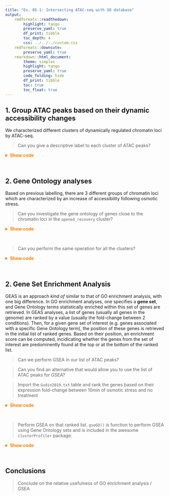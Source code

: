```yaml
---
title: "Ex. 05-1: Intersecting ATAC-seq with GO database"
output: 
    rmdformats::readthedown: 
        highlight: tango
        preserve_yaml: true
        df_print: tibble
        toc_depth: 4
        css: ../../../custom.css
    rmdformats::downcute: 
        preserve_yaml: true
    rmarkdown::html_document: 
        theme: simplex
        highlight: tango
        preserve_yaml: true
        code_folding: hide
        df_print: tibble
        toc: true
        toc_float: true
---
```


## 1. Group ATAC peaks based on their dynamic accessibility changes

We characterized different clusters of dynamically regulated chromatin loci by ATAC-seq. 

> Can you give a descriptive label to each cluster of ATAC peaks? 

<details><summary style='color: #ff7f00; font-weight: bold'>Show code</summary><p>
Given the patterns of varying chromatin accessibility in each peak cluster (see figure), 
we can merge and label clusters as follows: 

![](.img/2020-12-29-18-55-23.png)

```r
library(tidyverse) 
ATAC_peaks <- readRDS("Share/day04/ATAC_peaks_with_clusters.rds")
table(ATAC_peaks$cluster)
cluster_names <- factor(c(
    "0" = "non-DA",
    "1" = "closed_short-term-recovery",
    "2" = "closed_long-term-recovery",
    "3" = "closed_long-term-recovery",
    "4" = "closed_no-recovery",
    "5" = "opened_rapid-response",
    "6" = "opened_no-recovery",
    "7" = "opened_recovery",
    "8" = "opened_recovery"
), levels = c(
    "opened_rapid-response", "opened_recovery", "opened_no-recovery", 
    "closed_short-term-recovery", "closed_long-term-recovery", "closed_no-recovery",
    "non-DA")
)
ATAC_peaks$annot <- cluster_names[as.character(ATAC_peaks$cluster)]
saveRDS(ATAC_peaks, 'ATAC_peaks_with_annots.rds')
#
norm_rlogs <- mcols(ATAC_peaks)[, grepl('rlog_', colnames(mcols(ATAC_peaks)))] %>% 
    apply(1, function(row) {row - mean(row)}) %>% 
    t() %>% 
    as_tibble() %>% 
    mutate(locus = factor(ATAC_peaks$peakID)) %>% 
    mutate(cluster = factor(ATAC_peaks$annot)) %>%
    gather('timepoint', 'mean_centered_rlog', -locus, -cluster) %>% 
    group_by(cluster) %>% 
    mutate(timepoint = gsub('rlog_', '', timepoint))
p <- ggplot(norm_rlogs, aes(x = timepoint, y = mean_centered_rlog, fill = cluster, group = locus, col = cluster)) + 
    geom_line() + 
    theme_bw() + 
    facet_wrap(~cluster)
p
```
</p></details><br>

## 2. Gene Ontology analyses 

Based on previous labelling, there are 3 different groups of chromatin loci which are characterized by 
an increase of accessibility following osmotic stress. 

> Can you investigate the gene ontology of genes close to the chromatin loci in the `opened_recovery` cluster? 

<details><summary style='color: #ff7f00; font-weight: bold'>Show code</summary><p>
```r
clusters_TSSs <- lapply(
    levels(ATAC_peaks$annot), 
    function(annot) {
        unique(ATAC_peaks$associated_gene[ATAC_peaks$annot == annot])
    }
) %>% setNames(levels(ATAC_peaks$annot))
lengths(clusters_TSSs)
go_opened_recovery <- gprofiler2::gost(clusters_TSSs[["opened_recovery"]], organism = 'scerevisiae')
go_opened_recovery$result
```
</p></details><br>

> Can you perform the same operation for all the clusters? 

<details><summary style='color: #ff7f00; font-weight: bold'>Show code</summary><p>
```r
go_clusters <- lapply(
    levels(ATAC_peaks$annot), 
    function(annot) {
        go_results <- gprofiler2::gost(clusters_TSSs[[annot]], organism = 'scerevisiae')$result
        go_results$annot <- annot
        return(go_results)
    }
) %>% 
    do.call(rbind, .)
go_clusters
table(go_clusters$annot)
go_clusters %>% filter(annot == "opened_recovery")
go_clusters %>% filter(annot == "opened_no-recovery")
go_clusters %>% filter(annot == "closed_short-term-recovery")
go_clusters %>% filter(annot == "closed_no-recovery")
go_clusters %>% filter(annot == "closed_long-term-recovery")
```
</p></details><br>

## 2. Gene Set Enrichment Analysis

GEAS is an approach *kind of* similar to that of GO enrichment analysis, with one big difference. 
In GO enrichment analyses, one specifies a **gene set**, and Gene Ontology terms statistically enriched within this set of genes are retrieved. 
In GEAS analyses, a list of genes (usually all genes in the genome) are ranked by a value (usually the fold-change between 2 conditions). 
Then, for a given gene set of interest (e.g. genes associated with a specific Gene Ontology term), the position of these genes is retrieved in the 
initial list of ranked genes. Based on their position, an enrichment score can be computed, incidicating whether the genes from the set of 
interest are predominently found at the top or at the bottom of the ranked list. 

> Can we perform GSEA in our list of ATAC peaks?

> Can you find an alternative that would allow you to use the list of ATAC peaks for GSEA?

> Import the `Gudin2019.txt` table and rank the genes based on their expression fold-change between 10min of osmotic stress and no treatment

<details><summary style='color: #ff7f00; font-weight: bold'>Show code</summary><p>
```r
df <- read.table('Share/day05/Gutin2019.txt', sep = '\t', header = TRUE) %>% 
    dplyr::rename('gene' = 'X') %>% 
    mutate(ratio = log2(WT.t10/WT.t00)) %>% 
    filter(!is.infinite(ratio) & !is.na(ratio)) %>% 
    arrange(desc(ratio))
```
</p></details><br>

> Perform GSEA on that ranked list. `gseGO()` is function to perform GSEA using Gene Ontology sets and 
is included in the awesome `clusterProfiler` package. 

<details><summary style='color: #ff7f00; font-weight: bold'>Show code</summary><p>
```r
list_genes <- df$ratio
names(list_genes) <- df$gene
gsea_results <- clusterProfiler::gseGO(
    list_genes, 
    keyType = "ENSEMBL", 
    OrgDb = org.Sc.sgd.db::org.Sc.sgd.db,
    verbose = TRUE
)
gsea_results@result[, 1:8] %>% arrange(desc(NES)) %>% head(20)
K <- which(gsea_results@result$Description == 'response to osmotic stress')
enrichplot::gseaplot2(gsea_results, K, title = gsea_results@result$Description[K])
enrichplot::ridgeplot(gsea_results, 20)
```
</p></details><br>

## Conclusions

> Conclude on the relative usefulness of GO enrichment analysis / GSEA